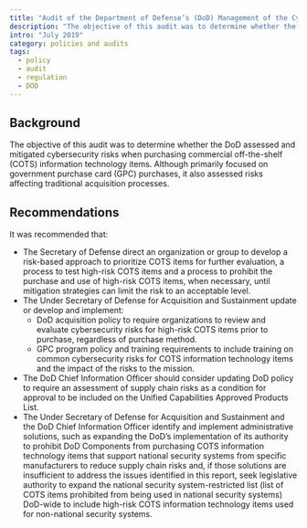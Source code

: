 ```yaml
---
title: "Audit of the Department of Defense’s (DoD) Management of the Cybersecurity Risks for Government Purchase Card Purchases of Commercial Off-the-Shelf Items DoDIG-2019-106"
description: "The objective of this audit was to determine whether the DoD assessed and mitigated cybersecurity risks when purchasing commercial off-the-shelf (COTS) information technology items."
intro: "July 2019"
category: policies and audits
tags:
  - policy
  - audit
  - regulation
  - DOD
---
```



<LinkButton link="https://www.dodig.mil/reports.html/Article/1920236/audit-of-the-dods-management-of-the-cybersecurity-risks-for-government-purchase/" text="View Full Audit" />

## Background

The objective of this audit was to determine whether the DoD assessed and mitigated cybersecurity risks when purchasing commercial off-the-shelf (COTS) information technology items. Although primarily focused on government purchase card (GPC) purchases, it also assessed risks affecting traditional acquisition processes.

## Recommendations

It was recommended that:

- The Secretary of Defense direct an organization or group to develop a risk-based approach to prioritize COTS items for further evaluation, a process to test high-risk COTS items and a process to prohibit the purchase and use of high-risk COTS items, when necessary, until mitigation strategies can limit the risk to an acceptable level.
- The Under Secretary of Defense for Acquisition and Sustainment update or develop and implement:
  - DoD acquisition policy to require organizations to review and evaluate cybersecurity risks for high-risk COTS items prior to purchase, regardless of purchase method.
  - GPC program policy and training requirements to include training on common cybersecurity risks for COTS information technology items and the impact of the risks to the mission.
- The DoD Chief Information Officer should consider updating DoD policy to require an assessment of supply chain risks as a condition for approval to be included on the Unified Capabilities Approved Products List.
- The Under Secretary of Defense for Acquisition and Sustainment and the DoD Chief Information Officer identify and implement administrative solutions, such as expanding the DoD’s implementation of its authority to prohibit DoD Components from purchasing COTS information technology items that support national security systems from specific manufacturers to reduce supply chain risks and, if those solutions are insufficient to address the issues identified in this report, seek legislative authority to expand the national security system-restricted list (list of COTS items prohibited from being used in national security systems) DoD-wide to include high-risk COTS information technology items used for non-national security systems.
